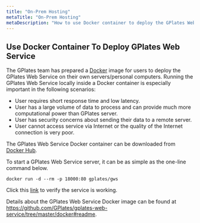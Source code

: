 ```yaml
---
title: "On-Prem Hosting"
metaTitle: "On-Prem Hosting"
metaDescription: "How to use Docker container to deploy the GPlates Web Service on your own servers/personal computers."
---
```


## Use Docker Container To Deploy GPlates Web Service

The GPlates team has prepared a [Docker](https://www.docker.com/) image for users to deploy the GPlates Web Service on their own servers/personal computers. 
Running the GPlates Web Service locally inside a Docker container is especially important in the following scenarios:

* User requires short response time and low latency.
* User has a large volume of data to process and can provide much more computational power than GPlates server.
* User has security concerns about sending their data to a remote server.
* User cannot access service via Internet or the quality of the Internet connection is very poor.

The GPlates Web Service Docker container can be downloaded from [Docker Hub](https://hub.docker.com/r/gplates/gws). 

To start a GPlates Web Service server, it can be as simple as the one-line command below.

```shell
docker run -d --rm -p 18000:80 gplates/gws
```

Click this [link](http://localhost:18000/reconstruct/reconstruct_points/?points=95,54,142,-33&time=140) to verify the service is working.

Details about the GPlates Web Service Docker image can be found at https://github.com/GPlates/gplates-web-service/tree/master/docker#readme.